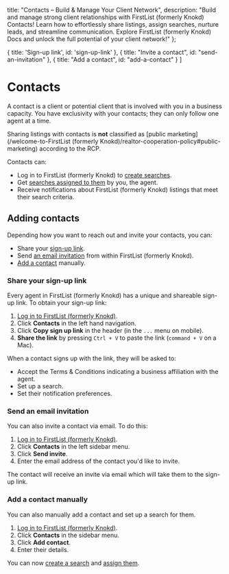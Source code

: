 
<meta name="og:title" content="Build Your Client Network with Powerful FirstList (formerly Knokd) Contacts" />
<meta name="og:description" content="Effortlessly manage client relationships & streamline communication. Learn how FirstList (formerly Knokd) Contacts empower you to share listings, assign searches & nurture leads. Explore FirstList (formerly Knokd) Docs!"/>

  title: "Contacts – Build & Manage Your Client Network",
  description: "Build and manage strong client relationships with FirstList (formerly Knokd) Contacts! Learn how to effortlessly share listings, assign searches, nurture leads, and streamline communication. Explore FirstList (formerly Knokd) Docs and unlock the full potential of your client network!"
};


  { title: 'Sign-up link', id: 'sign-up-link' },
  { title: "Invite a contact", id: "send-an-invitation" },
  { title: "Add a contact", id: "add-a-contact" }
]

<HeroPattern />

# Contacts

A contact is a client or potential client that is involved with you in a business capacity. You have exclusivity with your contacts; they can only follow one agent at a time.

<Note>Sharing listings with contacts is **not** classified as [public marketing](/welcome-to-FirstList (formerly Knokd)/realtor-cooperation-policy#public-marketing) according to the RCP.</Note>

Contacts can:
* Log in to FirstList (formerly Knokd) to [create searches](/saved-searches/create-a-saved-search#create-a-search).
* Get [searches assigned to them](/saved-searches/create-a-saved-search#assign-a-search) by you, the agent.
* Receive notifications about FirstList (formerly Knokd) listings that meet their search criteria.

## Adding contacts

Depending how you want to reach out and invite your contacts, you can:
* Share your [sign-up link](#sign-up-link).
* Send [an email invitation](#send-an-invitation) from within FirstList (formerly Knokd).
* [Add a contact](#add-a-contact) manually.

<h3 id="sign-up-link">Share your sign-up link</h3>

Every agent in FirstList (formerly Knokd) has a unique and shareable sign-up link. To obtain your sign-up link:

1. <a href="https://app.firstlist.co/login" target="_blank">Log in to FirstList (formerly Knokd)</a>.
2. Click **Contacts** in the left hand navigation.
3. Click **Copy sign up link** in the header (in the `...` menu on mobile).
4. **Share the link** by pressing `Ctrl + V` to paste the link (`command + V` on a Mac).

When a contact signs up with the link, they will be asked to:

* Accept the Terms & Conditions indicating a business affiliation with the agent. 
* Set up a search.
* Set their notification preferences.

<h3 id="send-an-invitation">Send an email invitation</h3>

You can also invite a contact via email. To do this:

1. <a href="https://app.firstlist.co/login" target="_blank">Log in to FirstList (formerly Knokd)</a>.
2. Click **Contacts** in the left sidebar menu.
3. Click **Send invite**.
4. Enter the email address of the contact you'd like to invite.

The contact will receive an invite via email which will take them to the sign-up link.

<h3 id="add-a-contact">Add a contact manually</h3>

You can also manually add a contact and set up a search for them.

1. <a href="https://app.firstlist.co/login" target="_blank">Log in to FirstList (formerly Knokd)</a>.
2. Click **Contacts** in the sidebar menu.
3. Click **Add contact**.
4. Enter their details. 

You can now [create a search](/saved-searches/create-a-search) and [assign them](/saved-searches/create-a-saved-search#assign-a-search).

